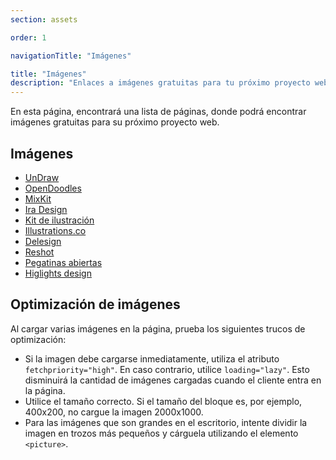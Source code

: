 ```yaml
---
section: assets

order: 1

navigationTitle: "Imágenes"

title: "Imágenes"
description: "Enlaces a imágenes gratuitas para tu próximo proyecto web."
---
```


En esta página, encontrará una lista de páginas, donde podrá encontrar imágenes gratuitas para su próximo proyecto web.

## Imágenes
- [UnDraw](https://undraw.co/illustrations)
- [OpenDoodles](https://www.opendoodles.com)
- [MixKit](https://mixkit.co/free-stock-art/)
- [Ira Design](https://iradesign.io/gallery/illustrations)
- [Kit de ilustración](https://illustrationkit.com)
- [Illustrations.co](https://illlustrations.co)
- [Delesign](https://delesign.com/free-designs/graphics)
- [Reshot](https://www.reshot.com)
- [Pegatinas abiertas](https://openstickers.craftwork.design)
- [Higlights design](https://www.highlights.design/elements)

## Optimización de imágenes
Al cargar varias imágenes en la página, prueba los siguientes trucos de optimización:
- Si la imagen debe cargarse inmediatamente, utiliza el atributo `fetchpriority="high"`. En caso contrario, utilice `loading="lazy"`. Esto disminuirá la cantidad de imágenes cargadas cuando el cliente entra en la página.
- Utilice el tamaño correcto. Si el tamaño del bloque es, por ejemplo, 400x200, no cargue la imagen 2000x1000.
- Para las imágenes que son grandes en el escritorio, intente dividir la imagen en trozos más pequeños y cárguela utilizando el elemento `<picture>`.
